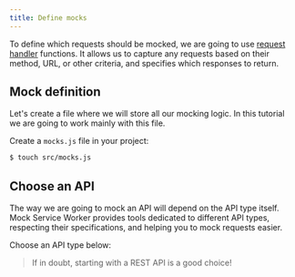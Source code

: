 ```yaml
---
title: Define mocks
---
```


To define which requests should be mocked, we are going to use [request handler](/docs/basics/request-handler) functions. It allows us to capture any requests based on their method, URL, or other criteria, and specifies which responses to return.

## Mock definition

Let's create a file where we will store all our mocking logic. In this tutorial we are going to work mainly with this file.

<Action>
  Create a <code>mocks.js</code> file in your project:
</Action>

```bash
$ touch src/mocks.js
```

## Choose an API

The way we are going to mock an API will depend on the API type itself. Mock Service Worker provides tools dedicated to different API types, respecting their specifications, and helping you to mock requests easier.

<Action>Choose an API type below:</Action>


<PageLink
  page={MockingRestApiPage}
  url="/docs/getting-started/mocks/rest-api"
/>
<PageLink
  page={MockingGraphQLApiPage}
  url="/docs/getting-started/mocks/graphql-api"
/>

> If in doubt, starting with a REST API is a good choice!
